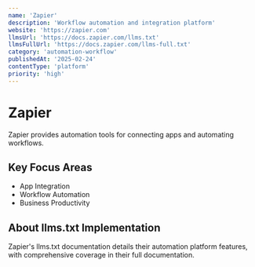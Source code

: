 ```yaml
---
name: 'Zapier'
description: 'Workflow automation and integration platform'
website: 'https://zapier.com'
llmsUrl: 'https://docs.zapier.com/llms.txt'
llmsFullUrl: 'https://docs.zapier.com/llms-full.txt'
category: 'automation-workflow'
publishedAt: '2025-02-24'
contentType: 'platform'
priority: 'high'
---
```


# Zapier

Zapier provides automation tools for connecting apps and automating workflows.

## Key Focus Areas

- App Integration
- Workflow Automation
- Business Productivity

## About llms.txt Implementation

Zapier's llms.txt documentation details their automation platform features, with comprehensive coverage in their full documentation.
